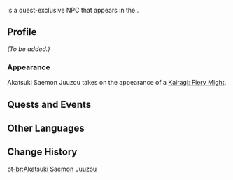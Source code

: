 {{Meta
<!-- Remove this template after adding the missing info -->
|missing_NPC_profile  = yes
<!--
|missing_NPC_idle     = yes
|missing_NPC_dialogue = yes
-->
}}
{{Character Infobox
|type             = Quest NPC
|image            = Enemy Kairagi Fiery Might.png
|realname         = <!-- Optional, if different from in-game name -->
|deceased         = <!-- Past (for deceased prior to events of the game) or free response -->
|region           = Inazuma
|location         = Inazuma
|affiliation      = 
|title            = 

|ancestry         = <!-- Clan/family -->
|father           = 
|mother           = 
|spouse           = 
|sibling          = 
|child            = 
|relative         = 

|voiceEN          = 
|voiceCN          = 
|voiceJP          = 
|dialoguereward   = 
}}
{{Lang|'''Akatsuki Saemon Juuzou'''|ja=暁月左衛門十蔵|ja_rm=Akatsuki Saemon Juuzou}} is a quest-exclusive NPC that appears in the {{Quest|Warrior's Spirit (Event Quest)}}.
<!--
==Location==
{{subst:#tag:gallery|
NPC Location {{subst:PAGENAME}}.png{{subst:!}}{{subst:PAGENAME}}'s location
NPC Location {{subst:PAGENAME}} Context.png{{subst:!}}Additional context
}}
-->
==Profile==
<!--Detailed story/lore information goes here.-->
''(To be added.)''

===Appearance===
<!--Keep appearance section short and concise. Limit to 2 paragraphs with 3-4 sentences each.-->
Akatsuki Saemon Juuzou takes on the appearance of a [[Kairagi: Fiery Might]].

==Quests and Events==
{{Quests and Events}}
<!--
==Idle Quotes==
{{Dialogue Start}}
: {{DIcon|Idle}} {{Tx}}
:: {{A|VO {{subst:PAGENAME}} 01.ogg}} "{{Tx}}"
{{Dialogue End}}

==Dialogue==
{{Dialogue Start}}
:'''{{subst:PAGENAME}}:''' 
:{{DIcon}}
{{Dialogue End}}
<!--
==Event Dialogue==
===Event Name===
{{Dialogue Start}}
:'''{{subst:PAGENAME}}:'''
{{Dialogue End}}

==Trivia==
* 
-->
==Other Languages==
{{Other Languages
|en      = Akatsuki Saemon Juuzou
|zhs     = 晓月左卫门十藏
|zhs_rm  = Xiǎoyuè Zuǒwèimén Shícáng
|zht     = 曉月左衛門十藏
|zht_rm  = Xiǎoyuè Zuǒwèimén Shícáng
|ja      = 暁月左衛門十蔵
|ja_rm   = Akatsuki Saemon Juuzou
|ko      = 아카츠키 자에몬 쥬조
|es      = Akatsuki Saemon Juuzou
|fr      = Akatsuki Saemon Juuzou
|ru      = Акацуки Дзаэмон Дзюдзо
|th      = Akatsuki Saemon Juuzou
|vi      = Akatsuki Saemon Juuzou
|de      = Akatsuki Saemon Juuzou
|id      = Akatsuki Saemon Juuzou
|pt      = Akatsuki Saemon Juuzou
|tr      = Akatsuki Saemon Juuzou
|it      = Akatsuki Saemon Juuzou
}}

==Change History==
{{Change History|3.4}}
<!--
==References==
{{Reflist}}
-->

[[pt-br:Akatsuki Saemon Juuzou]]
